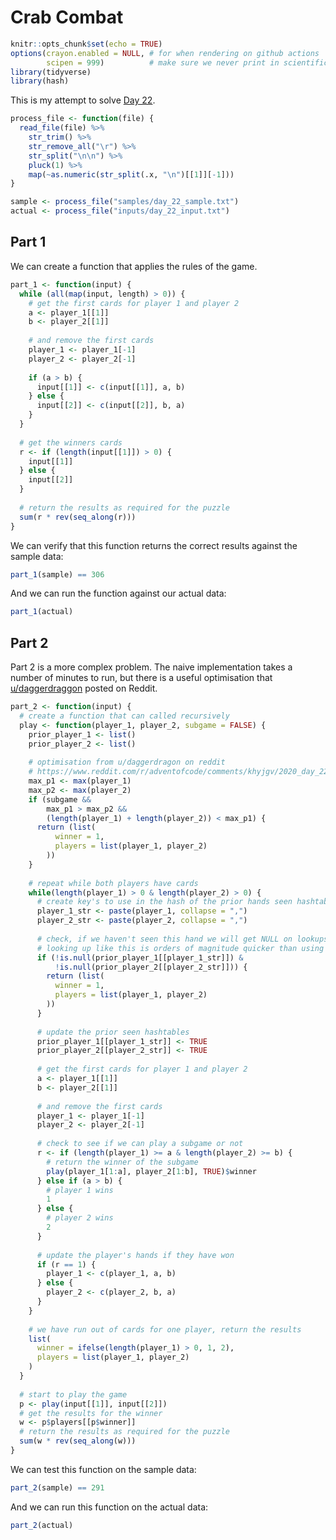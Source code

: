 # Crab Combat

```r
knitr::opts_chunk$set(echo = TRUE)
options(crayon.enabled = NULL, # for when rendering on github actions
        scipen = 999)          # make sure we never print in scientific notation
library(tidyverse)
library(hash)
```

This is my attempt to solve [Day 22](https://adventofcode.com/2020/day/22).

```r
process_file <- function(file) {
  read_file(file) %>%
    str_trim() %>%
    str_remove_all("\r") %>%
    str_split("\n\n") %>%
    pluck(1) %>%
    map(~as.numeric(str_split(.x, "\n")[[1]][-1]))
}

sample <- process_file("samples/day_22_sample.txt")
actual <- process_file("inputs/day_22_input.txt")
```

## Part 1

We can create a function that applies the rules of the game.

```r
part_1 <- function(input) {
  while (all(map(input, length) > 0)) {
    # get the first cards for player 1 and player 2
    a <- player_1[[1]]
    b <- player_2[[1]]
    
    # and remove the first cards
    player_1 <- player_1[-1]
    player_2 <- player_2[-1]
    
    if (a > b) {
      input[[1]] <- c(input[[1]], a, b)
    } else {
      input[[2]] <- c(input[[2]], b, a)
    }
  }
  
  # get the winners cards
  r <- if (length(input[[1]]) > 0) {
    input[[1]]
  } else {
    input[[2]]
  }
  
  # return the results as required for the puzzle
  sum(r * rev(seq_along(r)))
}
```

We can verify that this function returns the correct results against the sample data:

```r
part_1(sample) == 306
```

And we can run the function against our actual data:

```r
part_1(actual)
```

## Part 2

Part 2 is a more complex problem. The naive implementation takes a number of minutes to run, but there is a useful
optimisation that
[u/daggerdraggon](https://www.reddit.com/r/adventofcode/comments/khyjgv/2020_day_22_solutions/ggpcsnd/) posted on
Reddit.

```r
part_2 <- function(input) {
  # create a function that can called recursively
  play <- function(player_1, player_2, subgame = FALSE) {
    prior_player_1 <- list()
    prior_player_2 <- list()
    
    # optimisation from u/daggerdragon on reddit
    # https://www.reddit.com/r/adventofcode/comments/khyjgv/2020_day_22_solutions/ggpcsnd/
    max_p1 <- max(player_1)
    max_p2 <- max(player_2)
    if (subgame &&
        max_p1 > max_p2 &&
        (length(player_1) + length(player_2)) < max_p1) {
      return (list(
          winner = 1,
          players = list(player_1, player_2)
        ))
    }
    
    # repeat while both players have cards
    while(length(player_1) > 0 & length(player_2) > 0) {
      # create key's to use in the hash of the prior hands seen hashtables
      player_1_str <- paste(player_1, collapse = ",")
      player_2_str <- paste(player_2, collapse = ",")
      
      # check, if we haven't seen this hand we will get NULL on lookups
      # looking up like this is orders of magnitude quicker than using %in%
      if (!is.null(prior_player_1[[player_1_str]]) &
          !is.null(prior_player_2[[player_2_str]])) {
        return (list(
          winner = 1,
          players = list(player_1, player_2)
        ))
      }
      
      # update the prior seen hashtables
      prior_player_1[[player_1_str]] <- TRUE
      prior_player_2[[player_2_str]] <- TRUE
      
      # get the first cards for player 1 and player 2
      a <- player_1[[1]]
      b <- player_2[[1]]
      
      # and remove the first cards
      player_1 <- player_1[-1]
      player_2 <- player_2[-1]
      
      # check to see if we can play a subgame or not
      r <- if (length(player_1) >= a & length(player_2) >= b) {
        # return the winner of the subgame
        play(player_1[1:a], player_2[1:b], TRUE)$winner
      } else if (a > b) {
        # player 1 wins
        1
      } else {
        # player 2 wins
        2
      }
      
      # update the player's hands if they have won
      if (r == 1) {
        player_1 <- c(player_1, a, b)
      } else {
        player_2 <- c(player_2, b, a)
      }
    }
    
    # we have run out of cards for one player, return the results
    list(
      winner = ifelse(length(player_1) > 0, 1, 2),
      players = list(player_1, player_2)
    )
  }
  
  # start to play the game
  p <- play(input[[1]], input[[2]])
  # get the results for the winner
  w <- p$players[[p$winner]]
  # return the results as required for the puzzle
  sum(w * rev(seq_along(w)))
}
```

We can test this function on the sample data:

```r
part_2(sample) == 291
```

And we can run this function on the actual data:

```r
part_2(actual)
```
